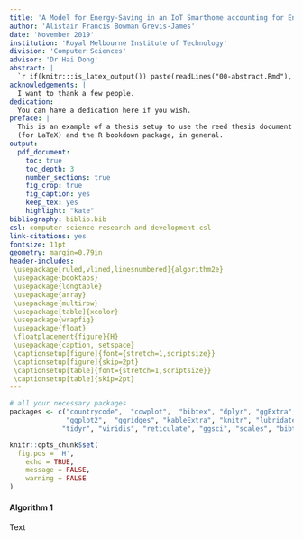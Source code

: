 ```yaml
---
title: 'A Model for Energy-Saving in an IoT Smarthome accounting for End-User Convenience'
author: 'Alistair Francis Bowman Grevis-James'
date: 'November 2019'
institution: 'Royal Melbourne Institute of Technology'
division: 'Computer Sciences'
advisor: 'Dr Hai Dong'
abstract: |
  `r if(knitr:::is_latex_output()) paste(readLines("00-abstract.Rmd"), collapse = '\n  ')` \pagebreak
acknowledgements: |
  I want to thank a few people.
dedication: |
  You can have a dedication here if you wish. 
preface: |
  This is an example of a thesis setup to use the reed thesis document class
  (for LaTeX) and the R bookdown package, in general.
output: 
  pdf_document:
    toc: true
    toc_depth: 3
    number_sections: true
    fig_crop: true
    fig_caption: yes
    keep_tex: yes
    highlight: "kate"
bibliography: biblio.bib
csl: computer-science-research-and-development.csl
link-citations: yes
fontsize: 11pt
geometry: margin=0.79in
header-includes:
 \usepackage[ruled,vlined,linesnumbered]{algorithm2e}
 \usepackage{booktabs}
 \usepackage{longtable}
 \usepackage{array}
 \usepackage{multirow}
 \usepackage[table]{xcolor}
 \usepackage{wrapfig}
 \usepackage{float}
 \floatplacement{figure}{H}
 \usepackage{caption, setspace}
 \captionsetup[figure]{font={stretch=1,scriptsize}}
 \captionsetup[figure]{skip=2pt}
 \captionsetup[table]{font={stretch=1,scriptsize}}
 \captionsetup[table]{skip=2pt}
---
```


```r
# all your necessary packages
packages <- c("countrycode",  "cowplot",  "bibtex", "dplyr", "ggExtra", "tidyverse",
              "ggplot2",  "ggridges", "kableExtra", "knitr", "lubridate", "readr",
             "tidyr", "viridis", "reticulate", "ggsci", "scales", "bibtex") 
```

```r
knitr::opts_chunk$set(
  fig.pos = 'H',
	echo = TRUE,
	message = FALSE,
	warning = FALSE
)
```

\pagebreak



#### Algorithm 1
Text
\begin{algorithm}[H]
\DontPrintSemicolon
\SetAlgoLined
\KwResult{Write here the result}
\SetKwInOut{Input}{Input}\SetKwInOut{Output}{Output}
\Input{[array1]}
\Output{Write here the output}
\BlankLine
\While{While condition}{
    instructions\;
    \eIf{condition}{
        instructions1\;
        instructions2\;
    }{
        instructions3\;
    }
}
\caption{Extraction of data from S1 Activities dataset}
\end{algorithm} 





